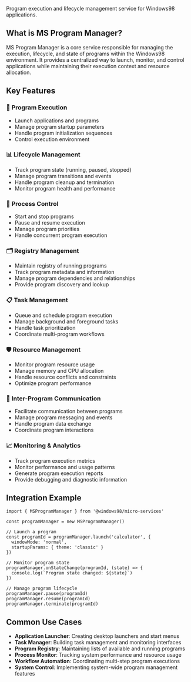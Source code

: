 
<Meta title="Workspaces/Micro Services/Services/MSProgramManager" />

<Title>🏃 MS Program Manager</Title>

Program execution and lifecycle management service for Windows98 applications.

## What is MS Program Manager?

MS Program Manager is a core service responsible for managing the execution, lifecycle, and state of programs within the Windows98 environment. It provides a centralized way to launch, monitor, and control applications while maintaining their execution context and resource allocation.

## Key Features

### 🚀 **Program Execution**
- Launch applications and programs
- Manage program startup parameters
- Handle program initialization sequences
- Control execution environment

### 📊 **Lifecycle Management**
- Track program state (running, paused, stopped)
- Manage program transitions and events
- Handle program cleanup and termination
- Monitor program health and performance

### 🔄 **Process Control**
- Start and stop programs
- Pause and resume execution
- Manage program priorities
- Handle concurrent program execution

### 🗂️ **Registry Management**
- Maintain registry of running programs
- Track program metadata and information
- Manage program dependencies and relationships
- Provide program discovery and lookup

### 📋 **Task Management**
- Queue and schedule program execution
- Manage background and foreground tasks
- Handle task prioritization
- Coordinate multi-program workflows

### 🛡️ **Resource Management**
- Monitor program resource usage
- Manage memory and CPU allocation
- Handle resource conflicts and constraints
- Optimize program performance

### 🔗 **Inter-Program Communication**
- Facilitate communication between programs
- Manage program messaging and events
- Handle program data exchange
- Coordinate program interactions

### 📈 **Monitoring & Analytics**
- Track program execution metrics
- Monitor performance and usage patterns
- Generate program execution reports
- Provide debugging and diagnostic information

## Integration Example

```tsx
import { MSProgramManager } from '@windows98/micro-services'

const programManager = new MSProgramManager()

// Launch a program
const programId = programManager.launch('calculator', {
  windowMode: 'normal',
  startupParams: { theme: 'classic' }
})

// Monitor program state
programManager.onStateChange(programId, (state) => {
  console.log(`Program state changed: ${state}`)
})

// Manage program lifecycle
programManager.pause(programId)
programManager.resume(programId)
programManager.terminate(programId)
```

## Common Use Cases

- **Application Launcher**: Creating desktop launchers and start menus
- **Task Manager**: Building task management and monitoring interfaces
- **Program Registry**: Maintaining lists of available and running programs
- **Process Monitor**: Tracking system performance and resource usage
- **Workflow Automation**: Coordinating multi-step program executions
- **System Control**: Implementing system-wide program management features
